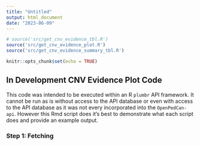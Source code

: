 ```yaml
---
title: "Untitled"
output: html_document
date: "2023-06-09"
---
```


```r
# source('src/get_cnv_evidence_tbl.R')
source('src/get_cnv_evidence_plot.R')
source('src/get_cnv_evidence_summary_tbl.R')

knitr::opts_chunk$set(echo = TRUE)
```

## In Development CNV Evidence Plot Code

This code was intended to be executed within an R `plumbr` API framework. It cannot be run as is without access to the API database or even with access to the API database as it was not every incorporated into the `OpenPedCan-api`. However this Rmd script does it's best to demonstrate what each script does and provide an example output.

### Step 1: Fetching













